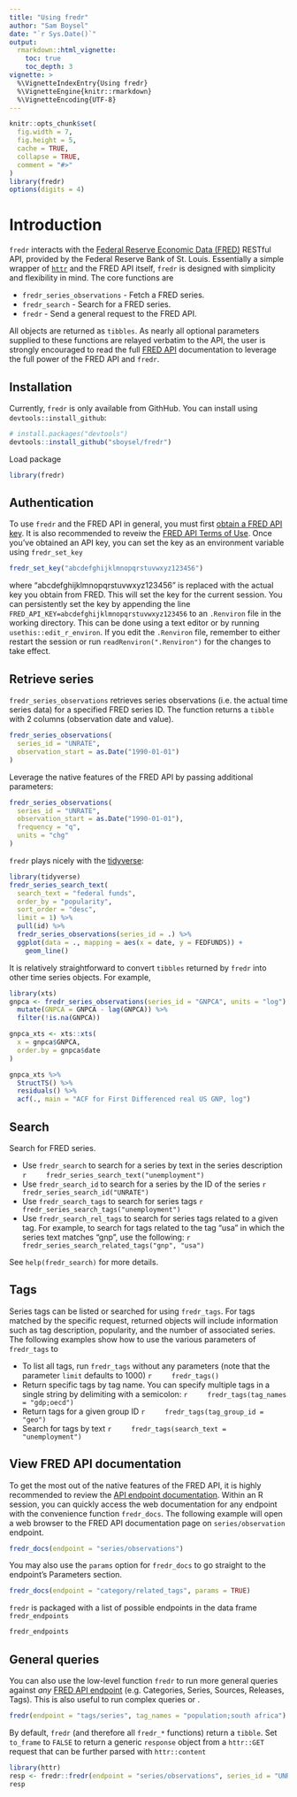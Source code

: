 ```yaml
---
title: "Using fredr"
author: "Sam Boysel"
date: "`r Sys.Date()`"
output: 
  rmarkdown::html_vignette:
    toc: true
    toc_depth: 3
vignette: >
  %\VignetteIndexEntry{Using fredr}
  %\VignetteEngine{knitr::rmarkdown}
  %\VignetteEncoding{UTF-8}
---
```


```r
knitr::opts_chunk$set(
  fig.width = 7,
  fig.height = 5,
  cache = TRUE,
  collapse = TRUE,
  comment = "#>"
)
library(fredr)
options(digits = 4)
```

# Introduction

`fredr` interacts with the [Federal Reserve Economic
Data (FRED)](https://research.stlouisfed.org/fred2/) RESTful API, provided by the Federal
Reserve Bank of St. Louis.  Essentially a simple wrapper of
[`httr`](https://github.com/r-lib/httr) and the FRED API itself, `fredr` is
designed with simplicity and flexibility in mind.  The core functions are

- `fredr_series_observations` - Fetch a FRED series.
- `fredr_search` - Search for a FRED series.
- `fredr` - Send a general request to the FRED API.

All objects are returned as `tibbles`.  As nearly all optional
parameters supplied to these functions are relayed verbatim to the API, the 
user is strongly encouraged to read the full [FRED
API](https://research.stlouisfed.org/docs/api/fred/) documentation to leverage the full power
of the FRED API and `fredr`.

## Installation

Currently, `fredr` is only available from GithHub.  You can install using `devtools::install_github`:

```r
# install.packages("devtools")
devtools::install_github("sboysel/fredr")
```

Load package

```r
library(fredr)
```

## Authentication

To use `fredr` and the FRED API in general, you must first [obtain a FRED API
key](https://research.stlouisfed.org/docs/api/api_key.html).  It is also
recommended to reveiw the [FRED API Terms of
Use](https://research.stlouisfed.org/docs/api/terms_of_use.html).  Once you've obtained an API key, you can set the key as an environment variable using `fredr_set_key`

```r
fredr_set_key("abcdefghijklmnopqrstuvwxyz123456")
```

where "abcdefghijklmnopqrstuvwxyz123456" is replaced with the actual key you obtain from FRED.  This will set the key for the current session.  You can persistently set the key by appending the line `FRED_API_KEY=abcdefghijklmnopqrstuvwxyz123456` to an `.Renviron` file in the working directory.  This can be done using a text editor or by running `usethis::edit_r_environ`.  If you edit the `.Renviron` file, remember to either restart the session or run `readRenviron(".Renviron")` for the changes to take effect. 

## Retrieve series

`fredr_series_observations` retrieves series observations (i.e. the actual time series data) for a specified FRED series ID.  The function returns a `tibble` with 2 columns (observation date and value).

```r
fredr_series_observations(
  series_id = "UNRATE",
  observation_start = as.Date("1990-01-01")
)
```

Leverage the native features of the FRED API by passing additional parameters:

```r
fredr_series_observations(
  series_id = "UNRATE",
  observation_start = as.Date("1990-01-01"),
  frequency = "q",
  units = "chg"
)
```

`fredr` plays nicely with the [tidyverse](https://www.tidyverse.org/):

```r
library(tidyverse)
fredr_series_search_text(
  search_text = "federal funds",
  order_by = "popularity",
  sort_order = "desc",
  limit = 1) %>%
  pull(id) %>%
  fredr_series_observations(series_id = .) %>%
  ggplot(data = ., mapping = aes(x = date, y = FEDFUNDS)) +
    geom_line()
```

It is relatively straightforward to convert `tibbles` returned by `fredr` into other time series objects.  For example,

```r
library(xts)
gnpca <- fredr_series_observations(series_id = "GNPCA", units = "log") %>%
  mutate(GNPCA = GNPCA - lag(GNPCA)) %>%
  filter(!is.na(GNPCA))

gnpca_xts <- xts::xts(
  x = gnpca$GNPCA,
  order.by = gnpca$date
)

gnpca_xts %>%
  StructTS() %>%
  residuals() %>%
  acf(., main = "ACF for First Differenced real US GNP, log")
```

## Search

Search for FRED series.

- Use `fredr_search` to search for a series by text in the series description
    ```r
    fredr_series_search_text("unemployment")
    ```
- Use `fredr_search_id` to search for a series by the ID of the series
    ```r
    fredr_series_search_id("UNRATE")
    ```
- Use `fredr_search_tags` to search for series tags
    ```r
    fredr_series_search_tags("unemployment")
    ```
- Use `fredr_search_rel_tags` to search for series tags related to a given tag.  For example, to search for tags related to the tag "usa" in which the series text matches "gnp", use the following:
    ```r
    fredr_series_search_related_tags("gnp", "usa")
    ```
    
See `help(fredr_search)` for more details.

## Tags

Series tags can be listed or searched for using `fredr_tags`.  For tags matched by the specific request, returned objects will include information such as tag description, popularity, and the number of associated series.  The following examples show how to use the various parameters of `fredr_tags` to 

- To list all tags, run `fredr_tags` without any parameters (note that the parameter `limit` defaults to 1000)
    ```r
    fredr_tags()
    ```
- Return specific tags by tag name.  You can specify multiple tags in a single string by delimiting with a semicolon:
    ```r
    fredr_tags(tag_names = "gdp;oecd")
    ```
- Return tags for a given group ID
    ```r
    fredr_tags(tag_group_id = "geo")
    ```
- Search for tags by text
    ```r
    fredr_tags(search_text = "unemployment")
    ```

## View FRED API documentation

To get the most out of the native features of the FRED API, it is highly recommended to review the [API endpoint documentation](https://research.stlouisfed.org/docs/api/fred/). Within an R session, you can quickly access the web documentation for any endpoint with the convenience function `fredr_docs`.  The following example will open a web browser to the FRED API documentation page on `series/observation` endpoint.
```r
fredr_docs(endpoint = "series/observations")
```

You may also use the `params` option for `fredr_docs` to go straight to the
endpoint's Parameters section.
```r
fredr_docs(endpoint = "category/related_tags", params = TRUE)
```

`fredr` is packaged with a list of possible endpoints in the data frame `fredr_endpoints`
```r
fredr_endpoints
```

## General queries

You can also use the low-level function `fredr` to run more general queries
against *any* [FRED API
endpoint](https://research.stlouisfed.org/docs/api/fred/) (e.g. Categories,
Series, Sources, Releases, Tags).  This is also useful to run complex queries or .
```r
fredr(endpoint = "tags/series", tag_names = "population;south africa")
```

By default, `fredr` (and therefore all `fredr_*` functions) return a `tibble`.  Set `to_frame` to `FALSE` to return a generic `response` object from a `httr::GET` request that can be further parsed with `httr::content`
```r
library(httr)
resp <- fredr::fredr(endpoint = "series/observations", series_id = "UNRATE", to_frame = FALSE)
resp
```

